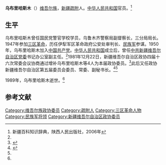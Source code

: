 '''乌布里哈斯木'''（{{bd|1925年||1989年|}}）[[维吾尔族|维吾尔族]]，[[新疆|新疆]][[疏附|疏附]]人。[[中华人民共和国|中华人民共和国]]官员。<ref name=xjbk>新疆百科知识辞典，陕西人民出版社，2006年</ref>

==生平==
乌布里哈斯木曾任国民党警官学校学员，乌鲁木齐警察局副督察长，三分局局长。1947年参加[[三区革命|三区革命]]，历任伊犁军区革命政府公安处审判长、[[民族军|民族军]]参谋。1950年，乌布里哈斯木加入[[中国共产党|中国共产党]]。[[中华人民共和国|中华人民共和国]]成立后，曾任[[中共新疆维吾尔自治区党委|中共新疆维吾尔自治区党委]]书记办公室副主任。<ref name=xjbk/>1981年12月22日，新疆维吾尔自治区政协四届十六次常委会议协商通过增补乌布里哈斯木等4人为本届政协委员。<ref name=xjzx>{{Cite web |url=http://www.xjzx.gov.cn/xjzx/zxwy/ljzxwymd/2011/26379.htm |title=自治区政协第四届委员会委员名单，中国人民政治协商会议新疆维吾尔自治区委员会，2011-05-26 |accessdate=2015-03-12 |archive-date=2015-03-12 |archive-url=https://archive.is/20150312032732/http://www.xjzx.gov.cn/xjzx/zxwy/ljzxwymd/2011/26379.htm |dead-url=no }}</ref>此后又任政协新疆维吾尔自治区第五届委员会委员、常委、副秘书长。<ref>{{Cite web |url=http://www.xjzx.gov.cn/xjzx/zxwy/ljzxwymd/2011/26380.htm |title=自治区政协第五届委员会委员名单，中国人民政治协商会议新疆维吾尔自治区委员会，2011-05-26 |accessdate=2015-03-12 |archive-date=2015-03-12 |archive-url=https://archive.is/20150312032738/http://www.xjzx.gov.cn/xjzx/zxwy/ljzxwymd/2011/26380.htm |dead-url=no }}</ref><ref name=xjbk/>

1989年，乌布里哈斯木逝世。<ref name=xjbk/>

==参考文献==
{{reflist}}

[[Category:维吾尔族政协委员|Category:维吾尔族政协委员]]
[[Category:疏附人|Category:疏附人]]
[[Category:三区革命人物|Category:三区革命人物]]
[[Category:民族军将领|Category:民族军将领]]
[[Category:新疆维吾尔自治区政协委员|Category:新疆维吾尔自治区政协委员]]